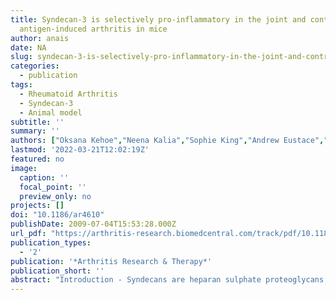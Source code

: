 ```yaml
---
title: Syndecan-3 is selectively pro-inflammatory in the joint and contributes to
  antigen-induced arthritis in mice
author: anais
date: NA
slug: syndecan-3-is-selectively-pro-inflammatory-in-the-joint-and-contributes-to-antigen-induced-arthritis-in-mice
categories:
  - publication
tags:
  - Rheumatoid Arthritis
  - Syndecan-3
  - Animal model
subtitle: ''
summary: ''
authors: ["Oksana Kehoe","Neena Kalia","Sophie King","Andrew Eustace","Charlotte Boyes","Ofer Reizes","Anwen Williams","Angela Patterson","Jim Middleton"]
lastmod: '2022-03-21T12:02:19Z'
featured: no
image:
  caption: ''
  focal_point: ''
  preview_only: no
projects: []
doi: "10.1186/ar4610"
publishDate: 2009-07-04T15:53:28.000Z
url_pdf: "https://arthritis-research.biomedcentral.com/track/pdf/10.1186/ar4610.pdf"
publication_types:
  - '2'
publication: '*Arthritis Research & Therapy*'
publication_short: ''
abstract: "Introduction - Syndecans are heparan sulphate proteoglycans expressed by endothelial cells. Syndecan-3 is expressed by synovial endothelial cells of rheumatoid arthritis (RA) patients where it binds chemokines, suggesting a role in leukocyte trafficking. The objective of the current study was to examine the function of syndecan-3 in joint inflammation by genetic deletion in mice and compare with other tissues. <br> <br> Methods - Chemokine C-X-C ligand 1 (CXCL1) was injected in the joints of syndecan-3−/−and wild-type mice and antigen-induced arthritis performed. For comparison chemokine was administered in the skin and cremaster muscle. Intravital microscopy was performed in the cremaster muscle. <br> <br> Results - Administration of CXCL1 in knee joints of syndecan-3−/−mice resulted in reduced neutrophil accumulation compared to wild type. This was associated with diminished presence of CXCL1 at the luminal surface of synovial endothelial cells where this chemokine clustered and bound to heparan sulphate. Furthermore, in the arthritis model syndecan-3 deletion led to reduced joint swelling, leukocyte accumulation, cartilage degradation and overall disease severity. Conversely, CXCL1 administration in the skin of syndecan-3 null mice provoked increased neutrophil recruitment and was associated with elevated luminal expression of E-selectin by dermal endothelial cells. Similarly in the cremaster, intravital microscopy showed increased numbers of leukocytes adhering and rolling in venules in syndecan-3−/−mice in response to CXCL1 or tumour necrosis factor alpha. <br> <br> Conclusions - This study shows a novel role for syndecan-3 in inflammation. In the joint it is selectively pro-inflammatory, functioning in endothelial chemokine presentation and leukocyte recruitment and cartilage damage in an RA model. Conversely, in skin and cremaster it is anti-inflammatory."
---
```

